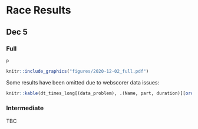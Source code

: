# Race Results

## Dec 5 {#r-2020-12-05}

### Full



<div id="content">
  <div class="desktop">
```r
p
```
  
  </div>

  <div class="mobile">
```r
knitr::include_graphics("figures/2020-12-02_full.pdf")
```
 
  </div>
</div>


Some results have been omitted due to webscorer data issues:

```r
knitr::kable(dt_times_long[(data_problem), .(Name, part, duration)][order(Name, part)], caption = "Results omitted from plot because of data issues.")
```

### Intermediate

TBC